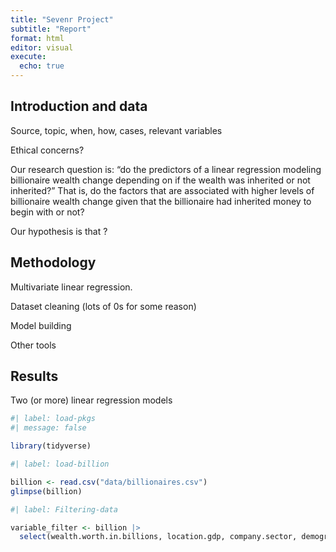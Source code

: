 ```yaml
---
title: "Sevenr Project"
subtitle: "Report"
format: html
editor: visual
execute:
  echo: true
---
```


## Introduction and data

Source, topic, when, how, cases, relevant variables

Ethical concerns?

Our research question is: "do the predictors of a linear regression modeling billionaire wealth change depending on if the wealth was inherited or not inherited?" That is, do the factors that are associated with higher levels of billionaire wealth change given that the billionaire had inherited money to begin with or not?

Our hypothesis is that ?

## Methodology

Multivariate linear regression.

Dataset cleaning (lots of 0s for some reason)

Model building

Other tools

## Results

Two (or more) linear regression models

```r
#| label: load-pkgs
#| message: false

library(tidyverse)
```

```r
#| label: load-billion

billion <- read.csv("data/billionaires.csv")
glimpse(billion)
```

```r
#| label: Filtering-data

variable_filter <- billion |>
  select(wealth.worth.in.billions, location.gdp, company.sector, demographics.age, wealth.how.inherited)

```
